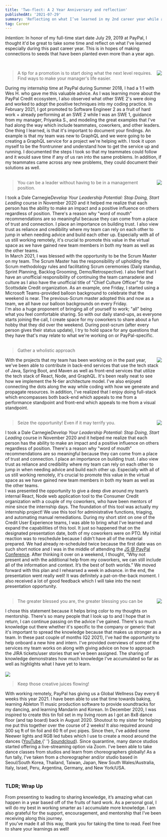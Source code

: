 ```yaml
---
title: 'Two-flect: A 2 Year Anniversary and reflection'
publishedAt: '2021-07-29'
summary: 'Reflecting on what I’ve learned in my 2nd career year while at PayPal.'
tag: Career
---
```


_Intention_: In honor of my full-time start date July 29, 2019 at PayPal, I thought it'd be great to take some time and reflect on what I've learned especially during this past career year. This is in hopes of making connections to seeds that have been planted even more than a year ago.

<br />

<div>
  <img
    align="right"
    src="https://images.unsplash.com/photo-1562592306-54967af3926d?ixlib=rb-4.0.3&ixid=MnwxMjA3fDB8MHxwaG90by1wYWdlfHx8fGVufDB8fHx8&auto=format&fit=crop&w=2370&q=80"
  />
  <blockquote>
    A tip for a promotion is to start doing what the next level requires. Find ways to make your
    manager's life easier.
  </blockquote>
  <span>
    During my internship time at PayPal during Summer 2018, I had a 1:1 with Wes H. who gave me this
    valuable advice. As I was learning more about the PayPal Credit ecosystem, I also observed what
    other SWE 2's were doing and worked to adopt the positive techniques into my coding practice. In
    February 2021, I got promoted to Software Engineer 2 as a fruit of hard work + already
    performing at an SWE 2 while I was an SWE 1, guidance from my manager, Priyanka S., and modeling
    the great examples that I've had along the way which include teammates, coworkers, and other
    leaders. One thing I learned, is that it's important to document your findings. An example is
    that my team was new to GraphQL and we were going to be creating a GraphQL service for a project
    we're helping with. I took it upon myself to be the frontrunner and understand how to get the
    service up and running. I documented the steps I took so that my teammates could follow and it
    would save time if any of us ran into the same problems. In addition, if my teammates came
    across any new problems, they could document their solutions as well.
  </span>
</div>

<br />

<div>
  <img
    align="right"
    src="https://images.unsplash.com/photo-1472494731104-3ba69e52845b?ixlib=rb-4.0.3&ixid=MnwxMjA3fDB8MHxzZWFyY2h8NHx8c3RhY2slMjByb2Nrc3xlbnwwfHwwfHw%3D&auto=format&fit=crop&w=900&q=60"
  />
  <blockquote>You can be a leader without having to be in a management position.</blockquote>
  <span>
    I took a Dale Carnegie<i>Develop Your Leadership Potential: Stop Doing, Start Leading</i> course
    in November 2020 and it helped me realize that each person has the ability to make an impact and
    a positive influence on others regardless of position. There's a reason why "word of mouth"
    recommendations are so meaningful because they can come from a place of trust and connection. I
    place an importance on building trust. I also view trust as reliance and credibility where my
    team can rely on each other to jump in when needing advice and build each other up. Especially
    with all of us still working remotely, it's crucial to promote this value in the virtual space
    as we have gained new team members in both my team as well as the other teams.
  </span>
  <br />
  <span>
    In March 2021, I was blessed with the opportunity to be the Scrum Master on my team. The Scrum
    Master has the responsibility of upholding the Scrum methodology rules and facilitating Scrum
    ceremonies (Daily standup, Sprint Planning, Backlog Grooming, Demo/Retrospective). I also feel
    that I have an unofficial responsibility of continuing the team camaraderie and culture as I
    also have the unofficial title of "Chief Culture Officer" for the Scottsdale Credit
    organization. As an example, one Friday, I started using a Microsoft Teams-provided balloon
    background to celebrate that the weekend is near. The previous-Scrum master adopted this and now
    as a team, we all have our balloon backgrounds on every Friday.
  </span>
  <br />
  <span>
    I'm also a huge proponent of bringing all of yourself to work; "all" being what you feel
    comfortable sharing. So with our daily stand-ups, as everyone starts joining the call, I create
    space for my coworkers to share about a fun hobby that they did over the weekend. During
    post-scrum (after every person gives their status update), I try to hold space for any questions
    that they have that's may relate to what we're working on or PayPal-specific.
  </span>
</div>

<br />

<blockquote>Gather a wholistic approach</blockquote>

<div>
  <img
    align="right"
    src="https://images.unsplash.com/photo-1589495374906-b7f5ca5de879?ixlib=rb-4.0.3&ixid=MnwxMjA3fDB8MHxwaG90by1wYWdlfHx8fGVufDB8fHx8&auto=format&fit=crop&w=2574&q=80"
  />
  <span>
    With the projects that my team has been working on in the past year, we've been able to
    contribute in back-end services that use the tech stack of Java, Spring Boot, and Maven as well
    as front-end services that utilize the tech stack of React, Node, and GraphQL. It's been really
    neat to see how we implement the N-tier architecture model. I've also enjoyed connecting the
    dots along the way while coding with how we generate and propagate resources. In addition, I've
    realized that I enjoy doing full-stack which encompasses both back-end which appeals to me from
    a performance standpoint and front-end which appeals to me from a visual standpoint.
  </span>
</div>

<br />
<div>
  <img
    align="right"
    src="https://images.unsplash.com/photo-1475721027785-f74eccf877e2?ixlib=rb-4.0.3&ixid=MnwxMjA3fDB8MHxwaG90by1wYWdlfHx8fGVufDB8fHx8&auto=format&fit=crop&w=2370&q=80"
  />
  <blockquote>Seize the opportunity! Even if it may terrify you.</blockquote>
  <span>
    I took a Dale Carnegie<i>Develop Your Leadership Potential: Stop Doing, Start Leading</i> course
    in November 2020 and it helped me realize that each person has the ability to make an impact and
    a positive influence on others regardless of position. There's a reason why "word of mouth"
    recommendations are so meaningful because they can come from a place of trust and connection. I
    place an importance on building trust. I also view trust as reliance and credibility where my
    team can rely on each other to jump in when needing advice and build each other up. Especially
    with all of us still working remotely, it's crucial to promote this value in the virtual space
    as we have gained new team members in both my team as well as the other teams.
  </span>
  <br />
  <span>
    I was presented the opportunity to give a deep dive around my team’s internal React, Node web
    application tool to the Consumer Credit organization with a couple of my coworkers, who have
    been mentors of mine since the internship days. The foundation of this tool was actually my
    internship project! We use this tool for administrative functions, triaging, and automating
    manual remediations. During my short stint on one of the Credit User Experience teams, I was
    able to bring what I've learned and expand the capabilities of this tool. It just so happened
    that on the designated presentation date, both of my coworkers were on PTO. My initial reaction
    was to reschedule because I didn’t have all of the material prepared. We had already
    re-scheduled twice because the first date was on such short notice and I was in the middle of
    attending the <a href="https://www.youtube.com/watch?v=3_73S7kOW8U">JS @ PayPal Conference</a>.
    After thinking it over on a weekend, I thought, “Why not present and with the additional help
    from my coworkers, we can still include all of the information and context. It’s the best of
    both worlds.” We moved forward with this plan and I rehearsed a week in advance. in the end, the
    presentation went really well! It was definitely a pat-on-the-back moment. I also received a lot
    of good feedback which I will take into the next presentation opportunity.
  </span>
</div>
<br />
<div>
  <img
    align="right"
    src="https://images.unsplash.com/photo-1520971081497-3aa1750677b8?ixlib=rb-4.0.3&ixid=MnwxMjA3fDB8MHxwaG90by1wYWdlfHx8fGVufDB8fHx8&auto=format&fit=crop&w=2370&q=80"
  />
  <blockquote>The greater blessed you are, the greater blessing you can be</blockquote>
  <span>
    I chose this statement because it helps bring color to my thoughts on mentorship. There's so
    many people that I look up to and I hope that in return, I can continue passing on the advice
    I've gained. There's so much knowledge out there whether it's specific to the company or generic
    that it's important to spread the knowledge because that makes us stronger as a team. In these
    past couple of months (Q2 2021), I've had the opportunity to help onboard a new hire and intern.
    I've provided overviews of some of the services my team works on along with giving advice on how
    to approach the JIRA tickets/user stories that we've been assigned. The sharing of knowledge
    demonstrates how much knowledge I've accumulated so far as well as highlights what I have yet to
    learn.
  </span>
</div>
<br />
<img width="auto" src="/images/TinFoil.png" />
<blockquote>Keep those creative juices flowing!</blockquote>
<div>
  <span>
    With working remotely, PayPal has giving us a Global Wellness Day every 6 weeks this year 2021.
    I have been able to use that time towards baking, learning Ableton 11 music production software
    to provide soundtracks for my dancing, and learning Mandarin and Korean. In December 2020, I was
    inspired to create this tin foil set in my living room as I got an 8x8 dance floor (and tap
    board) back in August 2020. Shoutout to my sister for helping me put this together over the
    course of 2 weeks! It also required around 300 sq ft of tin foil and 60 ft of pvc pipes. Since
    then, I've added some Neewer lights and RGB led tubes which I use to create a mood around the
    dances (<a href="https://youtu.be/P4CMlsYIDvc">YouTube</a>,{' '}
    <a href="https://soundcloud.com/courtney-ngai-749460472/foil">Soundcloud</a>). Since quarantine,
    many dance studios started offering a live-streaming option via Zoom. I've been able to take
    dance classes from studios and learn from choreographers globally! As a fun tally, I've taken
    from a choreographer and/or studio based in Seoul/South Korea, Thailand, Taiwan, Japan, New
    South Wales/Australia, Italy, Israel, Peru, Argentina, Germany, and New York/USA.
  </span>
</div>
<br />

### TLDR; Wrap Up

<div>
  <span>
    From presenting to leading to sharing knowledge, it’s amazing what can happen in a year based
    off of the fruits of hard work. As a personal goal, I will do my best in working smarter as I
    accumulate more knowledge. I am also grateful for the support, encouragement, and mentorship
    that I’ve been receiving along this journey.
  </span>
  <br />
  <span>
    If you’ve made it all this way, thank you for taking the time to read. Feel free to share your
    learnings as well!
  </span>
</div>

